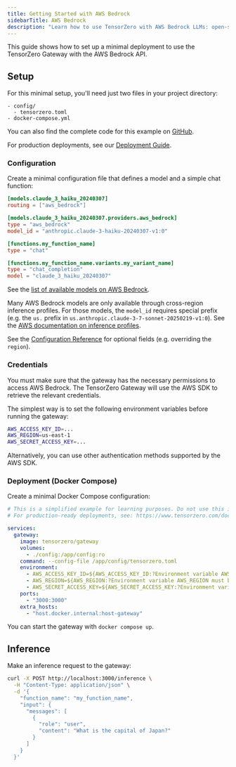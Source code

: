 ```yaml
---
title: Getting Started with AWS Bedrock
sidebarTitle: AWS Bedrock
description: "Learn how to use TensorZero with AWS Bedrock LLMs: open-source gateway, observability, optimization, evaluations, and experimentation."
---
```


This guide shows how to set up a minimal deployment to use the TensorZero Gateway with the AWS Bedrock API.

## Setup

For this minimal setup, you'll need just two files in your project directory:

```
- config/
  - tensorzero.toml
- docker-compose.yml
```

<Tip>

You can also find the complete code for this example on [GitHub](https://github.com/tensorzero/tensorzero/tree/main/examples/guides/providers/aws-bedrock).

</Tip>

For production deployments, see our [Deployment Guide](/docs/gateway/deployment/).

### Configuration

Create a minimal configuration file that defines a model and a simple chat function:

```toml title="config/tensorzero.toml"
[models.claude_3_haiku_20240307]
routing = ["aws_bedrock"]

[models.claude_3_haiku_20240307.providers.aws_bedrock]
type = "aws_bedrock"
model_id = "anthropic.claude-3-haiku-20240307-v1:0"

[functions.my_function_name]
type = "chat"

[functions.my_function_name.variants.my_variant_name]
type = "chat_completion"
model = "claude_3_haiku_20240307"
```

See the [list of available models on AWS Bedrock](https://docs.aws.amazon.com/bedrock/latest/userguide/models-supported.html).

<Tip>

Many AWS Bedrock models are only available through cross-region inference profiles.
For those models, the `model_id` requires special prefix (e.g. the `us.` prefix in `us.anthropic.claude-3-7-sonnet-20250219-v1:0`).
See the [AWS documentation on inference profiles](https://docs.aws.amazon.com/bedrock/latest/userguide/inference-profiles-support.html).

</Tip>

See the [Configuration Reference](/docs/gateway/configuration-reference/) for optional fields (e.g. overriding the `region`).

### Credentials

You must make sure that the gateway has the necessary permissions to access AWS Bedrock.
The TensorZero Gateway will use the AWS SDK to retrieve the relevant credentials.

The simplest way is to set the following environment variables before running the gateway:

```bash
AWS_ACCESS_KEY_ID=...
AWS_REGION=us-east-1
AWS_SECRET_ACCESS_KEY=...
```

Alternatively, you can use other authentication methods supported by the AWS SDK.

### Deployment (Docker Compose)

Create a minimal Docker Compose configuration:

```yaml title="docker-compose.yml"
# This is a simplified example for learning purposes. Do not use this in production.
# For production-ready deployments, see: https://www.tensorzero.com/docs/gateway/deployment

services:
  gateway:
    image: tensorzero/gateway
    volumes:
      - ./config:/app/config:ro
    command: --config-file /app/config/tensorzero.toml
    environment:
      - AWS_ACCESS_KEY_ID=${AWS_ACCESS_KEY_ID:?Environment variable AWS_ACCESS_KEY_ID must be set.}
      - AWS_REGION=${AWS_REGION:?Environment variable AWS_REGION must be set.}
      - AWS_SECRET_ACCESS_KEY=${AWS_SECRET_ACCESS_KEY:?Environment variable AWS_SECRET_ACCESS_KEY must be set.}
    ports:
      - "3000:3000"
    extra_hosts:
      - "host.docker.internal:host-gateway"
```

You can start the gateway with `docker compose up`.

## Inference

Make an inference request to the gateway:

```bash
curl -X POST http://localhost:3000/inference \
  -H "Content-Type: application/json" \
  -d '{
    "function_name": "my_function_name",
    "input": {
      "messages": [
        {
          "role": "user",
          "content": "What is the capital of Japan?"
        }
      ]
    }
  }'
```
